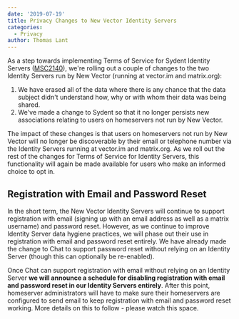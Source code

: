 ```yaml
---
date: '2019-07-19'
title: Privacy Changes to New Vector Identity Servers
categories:
  - Privacy
author: Thomas Lant
---
```


As a step towards implementing Terms of Service for Sydent Identity Servers ([MSC2140](https://github.com/matrix-org/matrix-doc/pull/2140)), we're rolling out a couple of changes to the two Identity Servers run by New Vector (running at vector.im and matrix.org):

1. We have erased all of the data where there is any chance that the data subject didn't understand how, why or with whom their data was being shared.
1. We've made a change to Sydent so that it no longer persists new associations relating to users on homeservers not run by New Vector.

The impact of these changes is that users on homeservers not run by New Vector will no longer be discoverable by their email or telephone number via the Identity Servers running at vector.im and matrix.org. As we roll out the rest of the changes for Terms of Service for Identity Servers, this functionality will again be made available for users who make an informed choice to opt in.

## Registration with Email and Password Reset

In the short term, the New Vector Identity Servers will continue to support registration with email (signing up with an email address as well as a matrix username) and password reset. However, as we continue to improve Identity Server data hygiene practices, we will phase out their use in registration with email and password reset entirely. We have already made the change to Chat to support password reset without relying on an Identity Server (though this can optionally be re-enabled).

Once Chat can support registration with email without relying on an Identity Server **we will announce a schedule for disabling registration with email and password reset in our Identity Servers entirely**. After this point, homeserver administrators will have to make sure their homeservers are configured to send email to keep registration with email and password reset working. More details on this to follow - please watch this space.
